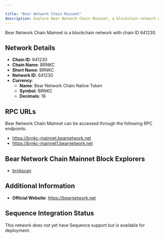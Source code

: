 ```yaml
---

title: "Bear Network Chain Mainnet"
description: Explore Bear Network Chain Mainnet, a blockchain network with chain ID 641230. Learn about its native currency, Bear Network Chain Native Token, and how to interact with the network.
---
```




Bear Network Chain Mainnet is a blockchain network with chain ID 641230.

## Network Details

- **Chain ID**: 641230
- **Chain Name**: BRNKC
- **Short Name**: BRNKC
- **Network ID**: 641230
- **Currency**: 
  - **Name**: Bear Network Chain Native Token
  - **Symbol**: BRNKC
  - **Decimals**: 18

## RPC URLs

Bear Network Chain Mainnet can be accessed through the following RPC endpoints:

- https://brnkc-mainnet.bearnetwork.net
- https://brnkc-mainnet1.bearnetwork.net

## Bear Network Chain Mainnet Block Explorers

- [brnkscan](https://brnkscan.bearnetwork.net)

## Additional Information

- **Official Website**: https://bearnetwork.net

## Sequence Integration Status

This network does not yet have Sequence support but is available for deployment.
